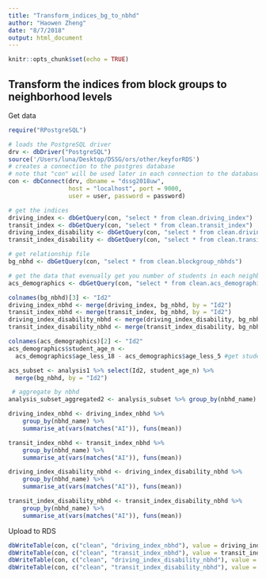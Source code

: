 ```yaml
---
title: "Transform_indices_bg_to_nbhd"
author: "Haowen Zheng"
date: "8/7/2018"
output: html_document
---
```


```r
knitr::opts_chunk$set(echo = TRUE)
```

## Transform the indices from block groups to neighborhood levels

Get data
```r
require("RPostgreSQL")

# loads the PostgreSQL driver
drv <- dbDriver("PostgreSQL")
source('/Users/luna/Desktop/DSSG/ors/other/keyforRDS')
# creates a connection to the postgres database
# note that "con" will be used later in each connection to the database
con <- dbConnect(drv, dbname = "dssg2018uw",
                 host = "localhost", port = 9000,
                 user = user, password = password)

# get the indices
driving_index <- dbGetQuery(con, "select * from clean.driving_index")
transit_index <- dbGetQuery(con, "select * from clean.transit_index")
driving_index_disability <- dbGetQuery(con, "select * from clean.driving_index_disabillity")
transit_index_disability <- dbGetQuery(con, "select * from clean.transit_index_disabillity")

# get relationship file
bg_nbhd <- dbGetQuery(con, "select * from clean.blockgroup_nbhds")

# get the data that evenually get you number of students in each neighborhood from acs data
acs_demographics <- dbGetQuery(con, "select * from clean.acs_demographics")

```

``` r
colnames(bg_nbhd)[3] <- "Id2"
driving_index_nbhd <- merge(driving_index, bg_nbhd, by = "Id2")
transit_index_nbhd <- merge(transit_index, bg_nbhd, by = "Id2")
driving_index_disability_nbhd <- merge(driving_index_disability, bg_nbhd, by = "Id2")
transit_index_disability_nbhd <- merge(transit_index_disability, bg_nbhd, by = "Id2")

colnames(acs_demographics)[2] <- "Id2"
acs_demographics$student_age_n <- 
  acs_demographics$age_less_18 - acs_demographics$age_less_5 #get student age population

acs_subset <- analysis1 %>% select(Id2, student_age_n) %>%
  merge(bg_nbhd, by = "Id2")

 # aggregate by nbhd
analysis_subset_aggregated2 <- analysis_subset %>% group_by(nbhd_name) %>% summarise(student_age_a = sum(student_age_n))

driving_index_nbhd <- driving_index_nbhd %>%
    group_by(nbhd_name) %>%
    summarise_at(vars(matches("AI")), funs(mean)) 

transit_index_nbhd <- transit_index_nbhd %>%
    group_by(nbhd_name) %>%
    summarise_at(vars(matches("AI")), funs(mean))

driving_index_disability_nbhd <- driving_index_disability_nbhd %>%
    group_by(nbhd_name) %>%
    summarise_at(vars(matches("AI")), funs(mean))

transit_index_disability_nbhd <- transit_index_disability_nbhd %>%
    group_by(nbhd_name) %>%
    summarise_at(vars(matches("AI")), funs(mean)) 
```

Upload to RDS
```r
dbWriteTable(con, c("clean", "driving_index_nbhd"), value = driving_index_nbhd, row.names = FALSE)
dbWriteTable(con, c("clean", "transit_index_nbhd"), value = transit_index_nbhd, row.names = FALSE)
dbWriteTable(con, c("clean", "driving_index_disability_nbhd"), value = driving_index_disability_nbhd, row.names = FALSE)
dbWriteTable(con, c("clean", "transit_index_disability_nbhd"), value = transit_index_disability_nbhd, row.names = FALSE)
```


